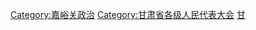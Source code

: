 [[Category:嘉峪关政治|Category:嘉峪关政治]]
[[Category:甘肃省各级人民代表大会|Category:甘肃省各级人民代表大会]]
[[Category:设区的市人民代表大会|甘]]